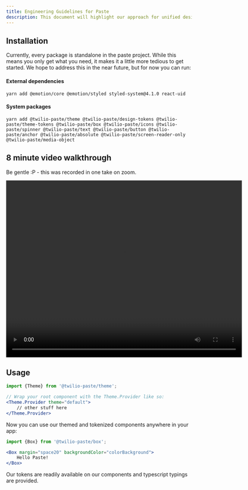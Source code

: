 ```yaml
---
title: Engineering Guidelines for Paste
description: This document will highlight our approach for unified design libraries, tips for getting started, and similar resources for Engineers using Paste.
---
```




## Installation

Currently, every package is standalone in the paste project.  While this means you only get what you need, it makes it a little more tedious to get started.  We hope to address this in the near future, but for now you can run:

#### External dependencies

```shell
yarn add @emotion/core @emotion/styled styled-system@4.1.0 react-uid
```

#### System packages

```shell
yarn add @twilio-paste/theme @twilio-paste/design-tokens @twilio-paste/theme-tokens @twilio-paste/box @twilio-paste/icons @twilio-paste/spinner @twilio-paste/text @twilio-paste/button @twilio-paste/anchor @twilio-paste/absolute @twilio-paste/screen-reader-only @twilio-paste/media-object
```


## 8 minute video walkthrough

Be gentle :P  - this was recorded in one take on zoom.

<video controls width="640px" height="480px">
    <source src={QuickstartVideo} type="video/mp4" />
</video>


## Usage

```jsx
import {Theme} from '@twilio-paste/theme';

// Wrap your root component with the Theme.Provider like so:
<Theme.Provider theme="default">
    // other stuff here
</Theme.Provider>
```

Now you can use our themed and tokenized components anywhere in your app:

```jsx
import {Box} from '@twilio-paste/box';

<Box margin="space20" backgroundColor="colorBackground">
    Hello Paste!
</Box>
```

Our tokens are readily available on our components and typescript typings are provided. 

